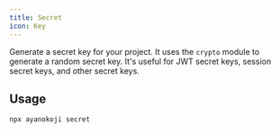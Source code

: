 ```yaml
---
title: Secret
icon: Key
---
```


Generate a secret key for your project.
It uses the `crypto` module to generate a random secret key.
It's useful for JWT secret keys, session secret keys, and other secret keys.

## Usage

```package-install
npx ayanokoji secret
```
